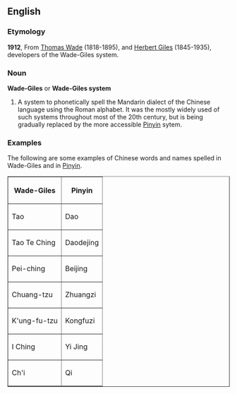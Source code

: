 ==English==

===Etymology===
'''1912''', From [[w:Thomas Wade|Thomas Wade]] (1818-1895), and [[w:Herbert Giles|Herbert Giles]] (1845-1935), developers of the Wade-Giles system.

===Noun===
'''Wade-Giles''' or '''Wade-Giles system'''

# A system to phonetically spell the Mandarin dialect of the Chinese language using the Roman alphabet. It was the mostly widely used of such systems throughout most of the 20th century, but is being gradually replaced by the more accessible [[Pinyin]] sytem.

===Examples===
The following are some examples of Chinese words and names spelled in Wade-Giles and in [[Pinyin]].

<table border="1" cellpadding="4" cellspacing="2">
<tr><th>Wade-Giles</th><th>Pinyin</th></tr>
<tr><td>Tao</td><td>Dao</td></tr>
<tr><td>Tao Te Ching</td><td>Daodejing</td></tr>
<tr><td>Pei-ching</td><td>Beijing</td></tr>
<tr><td>Chuang-tzu</td><td>Zhuangzi</td></tr>
<tr><td>K'ung-fu-tzu</td><td>Kongfuzi</td></tr>
<tr><td>I Ching</td><td>Yi Jing</td></tr>
<tr><td>Ch'i</td><td>Qi</td></tr>
</table>